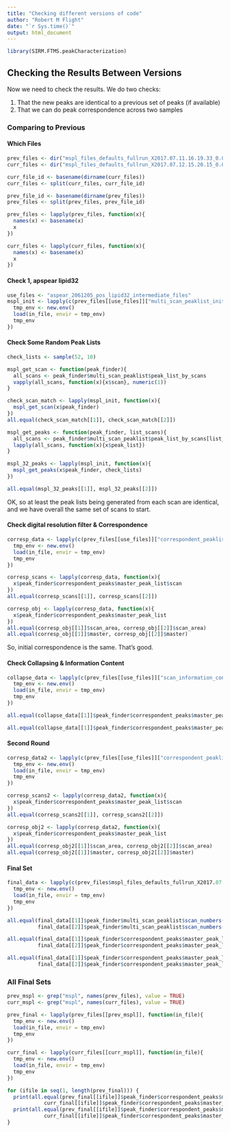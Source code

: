 ```yaml
---
title: "Checking different versions of code"
author: "Robert M Flight"
date: "`r Sys.time()`"
output: html_document
---
```


```r
library(SIRM.FTMS.peakCharacterization)
```


## Checking the Results Between Versions

Now we need to check the results. We do two checks:

1. That the new peaks are identical to a previous set of peaks (if available)
2. That we can do peak correspondence across two samples

### Comparing to Previous

#### Which Files

```r
prev_files <- dir("mspl_files_defaults_fullrun_X2017.07.11.16.19.33_0.0.183", full.names = TRUE, recursive = TRUE)
curr_files <- dir("mspl_files_defaults_fullrun_X2017.07.12.15.20.15_0.0.276", full.names = TRUE, recursive = TRUE)

curr_file_id <- basename(dirname(curr_files))
curr_files <- split(curr_files, curr_file_id)

prev_file_id <- basename(dirname(prev_files))
prev_files <- split(prev_files, prev_file_id)

prev_files <- lapply(prev_files, function(x){
  names(x) <- basename(x)
  x
})

curr_files <- lapply(curr_files, function(x){
  names(x) <- basename(x)
  x
})
```

#### Check 1, apspear lipid32

```r
use_files <- "aspear_2061205_pos_lipid32_intermediate_files"
mspl_init <- lapply(c(prev_files[[use_files]]["multi_scan_peaklist_init.rds"], curr_files[[use_files]]["multi_scan_peaklist_init.rds"]), function(in_file){
  tmp_env <- new.env()
  load(in_file, envir = tmp_env)
  tmp_env
})
```

#### Check Some Random Peak Lists

```r
check_lists <- sample(52, 10)

mspl_get_scan <- function(peak_finder){
  all_scans <- peak_finder$multi_scan_peaklist$peak_list_by_scans
  vapply(all_scans, function(x){x$scan}, numeric(1))
}

check_scan_match <- lapply(mspl_init, function(x){
  mspl_get_scan(x$peak_finder)
})
all.equal(check_scan_match[[1]], check_scan_match[[2]])

mspl_get_peaks <- function(peak_finder, list_scans){
  all_scans <- peak_finder$multi_scan_peaklist$peak_list_by_scans[list_scans]
  lapply(all_scans, function(x){x$peak_list})
}

mspl_32_peaks <- lapply(mspl_init, function(x){
  mspl_get_peaks(x$peak_finder, check_lists)
})

all.equal(mspl_32_peaks[[1]], mspl_32_peaks[[2]])
```

OK, so at least the peak lists being generated from each scan are identical, and we have overall the same set of scans to start.

#### Check digital resolution filter & Correspondence

```r
corresp_data <- lapply(c(prev_files[[use_files]]["correspondent_peaklist.rds"], curr_files[[use_files]]["correspondent_peaklist.rds"]), function(in_file){
  tmp_env <- new.env()
  load(in_file, envir = tmp_env)
  tmp_env
})
```

```r
corresp_scans <- lapply(corresp_data, function(x){
  x$peak_finder$correspondent_peaks$master_peak_list$scan
})
all.equal(corresp_scans[[1]], corresp_scans[[2]])

corresp_obj <- lapply(corresp_data, function(x){
  x$peak_finder$correspondent_peaks$master_peak_list
})
all.equal(corresp_obj[[1]]$scan_area, corresp_obj[[2]]$scan_area)
all.equal(corresp_obj[[1]]$master, corresp_obj[[2]]$master)
```

So, initial correspondence is the same. That's good.

#### Check Collapsing & Information Content

```r
collapse_data <- lapply(c(prev_files[[use_files]]["scan_information_content.rds"], curr_files[[use_files]]["scan_information_content.rds"]), function(in_file){
  tmp_env <- new.env()
  load(in_file, envir = tmp_env)
  tmp_env
})

all.equal(collapse_data[[1]]$peak_finder$correspondent_peaks$master_peak_list$master, collapse_data[[2]]$peak_finder$correspondent_peaks$master_peak_list$master)

all.equal(collapse_data[[1]]$peak_finder$correspondent_peaks$master_peak_list$scan_information_content, collapse_data[[2]]$peak_finder$correspondent_peaks$master_peak_list$scan_information_content)
```

#### Second Round

```r
corresp_data2 <- lapply(c(prev_files[[use_files]]["correspondent_peaklist2.rds"], curr_files[[use_files]]["correspondent_peaklist2.rds"]), function(in_file){
  tmp_env <- new.env()
  load(in_file, envir = tmp_env)
  tmp_env
})
```

```r
corresp_scans2 <- lapply(corresp_data2, function(x){
  x$peak_finder$correspondent_peaks$master_peak_list$scan
})
all.equal(corresp_scans2[[1]], corresp_scans2[[2]])

corresp_obj2 <- lapply(corresp_data2, function(x){
  x$peak_finder$correspondent_peaks$master_peak_list
})
all.equal(corresp_obj2[[1]]$scan_area, corresp_obj2[[2]]$scan_area)
all.equal(corresp_obj2[[1]]$master, corresp_obj2[[2]]$master)
```

#### Final Set

```r
final_data <- lapply(c(prev_files$mspl_files_defaults_fullrun_X2017.07.11.16.19.33_0.0.183[1], curr_files$mspl_files_defaults_fullrun_X2017.07.12.15.20.15_0.0.276[1]), function(in_file){
  tmp_env <- new.env()
  load(in_file, envir = tmp_env)
  tmp_env
})
```

```r
all.equal(final_data[[1]]$peak_finder$multi_scan_peaklist$scan_numbers(),
          final_data[[2]]$peak_finder$multi_scan_peaklist$scan_numbers())

all.equal(final_data[[1]]$peak_finder$correspondent_peaks$master_peak_list$normalization_factors,
          final_data[[2]]$peak_finder$correspondent_peaks$master_peak_list$normalization_factors)

all.equal(final_data[[1]]$peak_finder$correspondent_peaks$master_peak_list$master,
          final_data[[2]]$peak_finder$correspondent_peaks$master_peak_list$master)
```

### All Final Sets

```r
prev_mspl <- grep("mspl", names(prev_files), value = TRUE)
curr_mspl <- grep("mspl", names(curr_files), value = TRUE)

prev_final <- lapply(prev_files[[prev_mspl]], function(in_file){
  tmp_env <- new.env()
  load(in_file, envir = tmp_env)
  tmp_env
})

curr_final <- lapply(curr_files[[curr_mspl]], function(in_file){
  tmp_env <- new.env()
  load(in_file, envir = tmp_env)
  tmp_env
})
```

```r
for (ifile in seq(1, length(prev_final))) {
  print(all.equal(prev_final[[ifile]]$peak_finder$correspondent_peaks$master_peak_list$normalization_factors,
            curr_final[[ifile]]$peak_finder$correspondent_peaks$master_peak_list$normalization_factors))
  print(all.equal(prev_final[[ifile]]$peak_finder$correspondent_peaks$master_peak_list$master,
            curr_final[[ifile]]$peak_finder$correspondent_peaks$master_peak_list$master))
}
```

